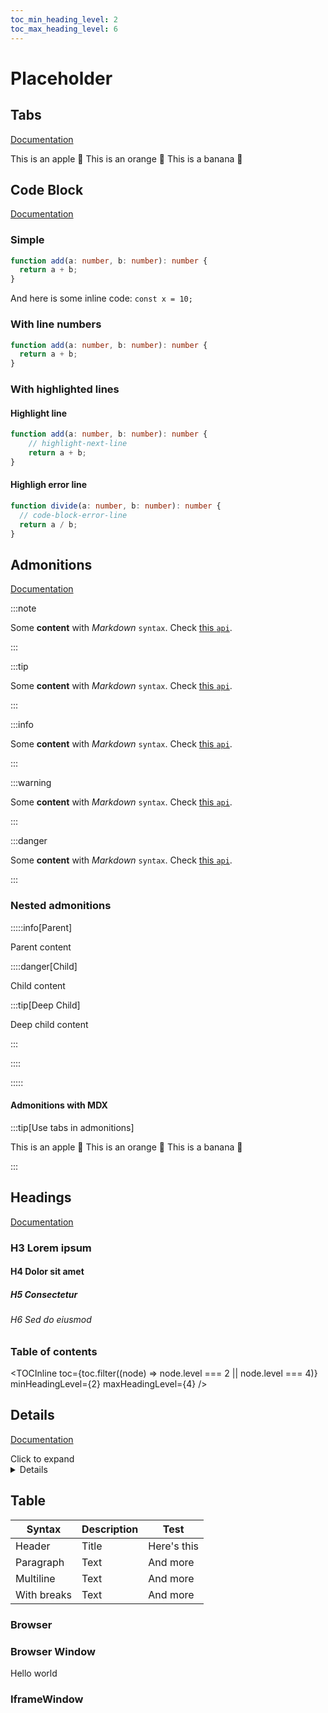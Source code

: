 ```yaml
---
toc_min_heading_level: 2
toc_max_heading_level: 6
---
```


# Placeholder

## Tabs

[Documentation](https://docusaurus.io/docs/markdown-features/tabs)

<Tabs>
  <TabItem value="apple" label="Apple" default>
    This is an apple 🍎
  </TabItem>
  <TabItem value="orange" label="Orange">
    This is an orange 🍊
  </TabItem>
  <TabItem value="banana" label="Banana">
    This is a banana 🍌
  </TabItem>
</Tabs>

## Code Block

[Documentation](https://docusaurus.io/docs/markdown-features/code-blocks)

### Simple

```ts title="example.ts"
function add(a: number, b: number): number {
  return a + b;
}
```

And here is some inline code: `const x = 10;`

### With line numbers

```ts title="example.ts" showLineNumbers
function add(a: number, b: number): number {
  return a + b;
}
```

### With highlighted lines

#### Highlight line

```ts title="example.ts"
function add(a: number, b: number): number {
    // highlight-next-line
    return a + b;
}
```

#### Highligh error line

```ts title="example.ts"
function divide(a: number, b: number): number {
  // code-block-error-line
  return a / b;
}
```

## Admonitions

[Documentation](https://docusaurus.io/docs/markdown-features/admonitions)

:::note

Some **content** with _Markdown_ `syntax`. Check [this `api`](#).

:::

:::tip

Some **content** with _Markdown_ `syntax`. Check [this `api`](#).

:::

:::info

Some **content** with _Markdown_ `syntax`. Check [this `api`](#).

:::

:::warning

Some **content** with _Markdown_ `syntax`. Check [this `api`](#).

:::

:::danger

Some **content** with _Markdown_ `syntax`. Check [this `api`](#).

:::

### Nested admonitions

:::::info[Parent]

Parent content

::::danger[Child]

Child content

:::tip[Deep Child]

Deep child content

:::

::::

:::::

#### Admonitions with MDX

:::tip[Use tabs in admonitions]

<Tabs>
  <TabItem value="apple" label="Apple">This is an apple 🍎</TabItem>
  <TabItem value="orange" label="Orange">This is an orange 🍊</TabItem>
  <TabItem value="banana" label="Banana">This is a banana 🍌</TabItem>
</Tabs>

:::

## Headings

[Documentation](https://docusaurus.io/docs/markdown-features/headings)

### H3 Lorem ipsum

#### H4 Dolor sit amet

##### H5 Consectetur

###### H6 Sed do eiusmod

### Table of contents

<TOCInline
  toc={toc.filter((node) => node.level === 2 || node.level === 4)}
  minHeadingLevel={2}
  maxHeadingLevel={4}
/>

## Details

[Documentation](https://docusaurus.io/docs/markdown-features#details)

<summary>Click to expand</summary>
<details>
This content is hidden by default.
</details>

## Table

| Syntax      | Description | Test |
| ----------- | ----------- | ---- |
| Header      | Title       | Here's this   |
| Paragraph   | Text        | And more      |
| Multiline   | Text        | And more      |
| With breaks | Text        | And more      |

### Browser

### Browser Window

<BrowserWindow url="https://lttle.cloud/">

Hello world

</BrowserWindow>

### IframeWindow

<IframeWindow url="https://lttle.cloud/" />
